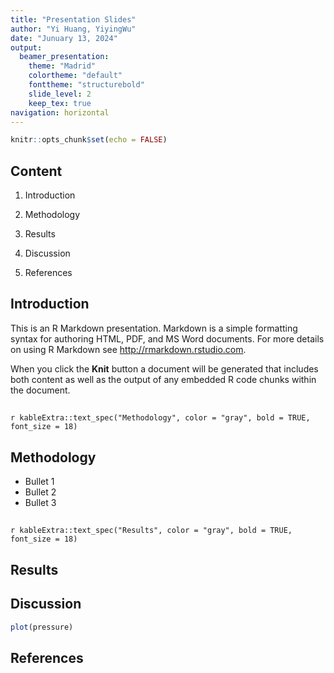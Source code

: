 ```yaml
---
title: "Presentation Slides"
author: "Yi Huang, YiyingWu"
date: "Junuary 13, 2024"
output:
  beamer_presentation:
    theme: "Madrid"
    colortheme: "default"
    fonttheme: "structurebold"
    slide_level: 2
    keep_tex: true
navigation: horizontal
---
```


```r
knitr::opts_chunk$set(echo = FALSE)
```

## Content

1.  Introduction

2.  Methodology

3.  Results

4.  Discussion

5.  References

## Introduction

This is an R Markdown presentation. Markdown is a simple formatting syntax for authoring HTML, PDF, and MS Word documents. For more details on using R Markdown see <http://rmarkdown.rstudio.com>.

When you click the **Knit** button a document will be generated that includes both content as well as the output of any embedded R code chunks within the document.

##

`r kableExtra::text_spec("Methodology", color = "gray", bold = TRUE, font_size = 18)`

## Methodology

- Bullet 1
- Bullet 2
- Bullet 3

##

`r kableExtra::text_spec("Results", color = "gray", bold = TRUE, font_size = 18)`

## Results




## Discussion

```r
plot(pressure)
```


## References
